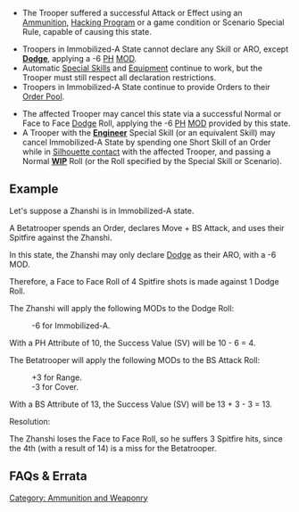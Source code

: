 {{section-ammo-and-weaponry}}
{{section-game-states}}

{{image | name=eng-imm-a.jpg | style=128 }}

{{skillbox |black| IMMOBILIZED-A | }}
{{Activation}}
*The Trooper suffered a successful Attack or Effect using an [[Ammunition]], [[Hacking Program]] or a game condition or Scenario Special Rule, capable of causing this state. 
{{Effects}}
*Troopers in Immobilized-A State cannot declare any Skill or ARO, except '''[[Dodge]]''', applying a -6 [[PH]] [[MOD]]. {{seefaq | State MODs are cumulative.}}
*Automatic [[Special Skills]] and [[Equipment]] continue to work, but the Trooper must still respect all declaration restrictions. 
*Troopers in Immobilized-A State continue to provide Orders to their [[Order Pool]].
{{Cancellation}}
*The affected Trooper may cancel this state via a successful Normal or Face to Face [[Dodge]] Roll, applying the -6 [[PH]] [[MOD]] provided by this state.
*A Trooper with the '''[[Engineer]]''' Special Skill (or an equivalent Skill) may cancel Immobilized-A State by spending one Short Skill of an Order while in [[Silhouette contact]] with the affected Trooper, and passing a Normal '''[[WIP]]''' Roll (or the Roll specified by the Special Skill or Scenario).


== Example ==
{{greybox-start | BS Attack Against a Trooper in Immobilized-A State}}
{{image | name=eng-bs-attack-vs-imm-a.jpg | style=512border }}

Let's suppose a Zhanshi is in Immobilized-A state. 

A Betatrooper spends an Order, declares Move + BS Attack, and uses their Spitfire against the Zhanshi. 

In this state, the Zhanshi may only declare [[Dodge]] as their ARO, with a -6 MOD.

Therefore, a Face to Face Roll of 4 Spitfire shots is made against 1 Dodge Roll. 

The Zhanshi will apply the following MODs to the Dodge Roll:

: -6 for Immobilized-A.

With a PH Attribute of 10, the Success Value (SV) will be 10 - 6 = 4.

The Betatrooper will apply the following MODs to the BS Attack Roll:

: +3 for Range.
: -3 for Cover.

With a BS Attribute of 13, the Success Value (SV) will be 13 + 3 - 3 = 13.

Resolution:

The Zhanshi loses the Face to Face Roll, so he suffers 3 Spitfire hits, since the 4th (with a result of 14) is a miss for the Betatrooper.
{{greybox-end}}


== FAQs & Errata ==

{{faqbox |
type = faq |
title = N4 FAQ |
version = 1.0, Jan 2021 |
q = Q: Do State MODs all stack with each other? For example, if a Trooper is in IMM-B and Targeted State, do they apply a -6 MOD to all their Reset Rolls? |
a = A: Yes. |
related = [[Dodge]], [[Immobilized-A State]], [[Immobilized-B State]], [[Isolated State]], [[Reset]], [[Targeted State]] }}


{{section-ammo-and-weaponry}}



[[Category: Ammunition and Weaponry]]
